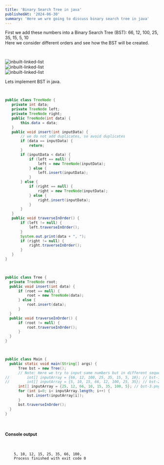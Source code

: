 ```yaml
---
title: 'Binary Search Tree in java'
publishedAt: '2024-06-30'
summary: 'Here we wre going to discuss binary search tree in java'
---
```


First we add these numbers into a Binary Search Tree (BST): 66, 12, 100, 25, 35, 15, 5, 10 \
Here we consider different orders and see how the BST will be created.

<br/>

<Image
  src="/posts/bst/bst-1.png"
  title="inbuilt-linked-list"
  width={400}
  height={400}
/>
<br/>
<Image
  src="/posts/bst/bst-2.png"
  title="inbuilt-linked-list"
  width={400}
  height={400}
/>
<br/>
<Image
  src="/posts/bst/bst-3-balanced.png"
  title="inbuilt-linked-list"
  width={400}
  height={400}
/>
<br/>

Lets implement BST in java.

<br/>

 ```java
 public class TreeNode {
    private int data;
    private TreeNode left;
    private TreeNode right;
    public TreeNode(int data) {
        this.data = data;
    }
    public void insert(int inputData) {
        // we do not add duplicates, so avoid duplicates
        if (data == inputData) {
            return;
        }
        if (inputData < data) {
            if (left == null) {
                left = new TreeNode(inputData);
            } else {
                left.insert(inputData);
            }
        } else {
            if (right == null) {
                right = new TreeNode(inputData);
            } else {
                right.insert(inputData);
            }
        }
    }
    public void traverseInOrder() {
        if (left != null) {
            left.traverseInOrder();
        }
        System.out.print(data + ", ");
        if (right != null) {
            right.traverseInOrder();
        }
    }
}
 ```

 <br/>

  ```java
public class Tree {
    private TreeNode root;
    public void insert(int data) {
        if (root == null) {
            root = new TreeNode(data);
        } else {
            root.insert(data);
        }
    }
    public void traverseInOrder() {
        if (root != null) {
            root.traverseInOrder();
        }
    }
}
 ```

 <br/>

  ```java
  public class Main {
    public static void main(String[] args) {
        Tree bst = new Tree();
        // Note: Here we try to input same numbers but in different sequence to see how BST is build each time.
//        int[] inputArray = {66, 12, 100, 25, 35, 15, 5, 10}; // bst-1.png
//        int[] inputArray = {5, 10, 15, 66, 12, 100, 25, 35}; // bst-2.png
        int[] inputArray = {25, 12, 66, 10, 15, 35, 100, 5}; // bst-3.png
        for (int i=0; i< inputArray.length; i++) {
            bst.insert(inputArray[i]);
        }
        bst.traverseInOrder();
    }
}
  ```
<br/>

 #### Console output

 <br/>

```
    5, 10, 12, 15, 25, 35, 66, 100, 
    Process finished with exit code 0
 ```